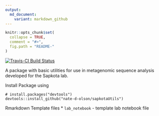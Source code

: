 ```yaml
---
output:
  md_document:
    variant: markdown_github
---
```

```r
knitr::opts_chunk$set(
  collapse = TRUE,
  comment = "#>",
  fig.path = "README-"
)
```

<!-- README.md is generated from README.Rmd. Please edit that file -->
[![Travis-CI Build Status](https://travis-ci.org/nate-d-olson/sapkotaUtils.svg?branch=master)](https://travis-ci.org/nate-d-olson/sapkotaUtils)

A package with basic utilities for use in metagenomic sequence analysis developed for the Sapkota lab.

Install Package using 
```
# install.packages("devtools")
devtools::install_github("nate-d-olson/sapkotaUtils")
```

Rmarkdown Template files
* `lab_notebook` - template lab notebook file

